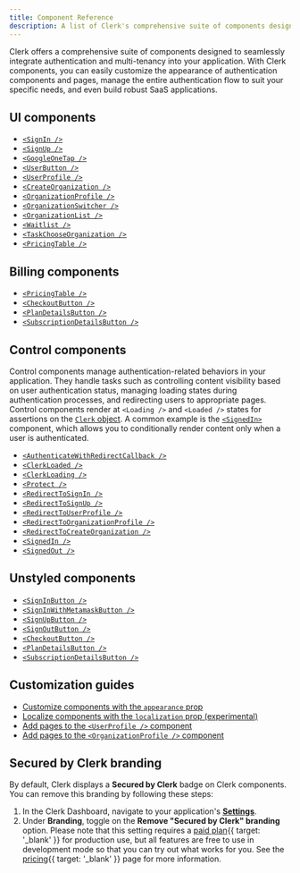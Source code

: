 ```yaml
---
title: Component Reference
description: A list of Clerk's comprehensive suite of components designed to seamlessly integrate authentication and multi-tenancy into your application.
---
```


Clerk offers a comprehensive suite of components designed to seamlessly integrate authentication and multi-tenancy into your application. With Clerk components, you can easily customize the appearance of authentication components and pages, manage the entire authentication flow to suit your specific needs, and even build robust SaaS applications.

## UI components

- [`<SignIn />`](/docs/references/components/authentication/sign-in)
- [`<SignUp />`](/docs/references/components/authentication/sign-up)
- [`<GoogleOneTap />`](/docs/references/components/authentication/google-one-tap)
- [`<UserButton />`](/docs/references/components/user/user-button)
- [`<UserProfile />`](/docs/references/components/user/user-profile)
- [`<CreateOrganization />`](/docs/references/components/organization/create-organization)
- [`<OrganizationProfile />`](/docs/references/components/organization/organization-profile)
- [`<OrganizationSwitcher />`](/docs/references/components/organization/organization-switcher)
- [`<OrganizationList />`](/docs/references/components/organization/organization-list)
- [`<Waitlist />`](/docs/references/components/authentication/waitlist)
- [`<TaskChooseOrganization />`](/docs/components/authentication/task-choose-organization)
- [`<PricingTable />`](/docs/components/billing/pricing-table)

## Billing components

- [`<PricingTable />`](/docs/references/components/billing/pricing-table)
- [`<CheckoutButton />`](/docs/references/components/billing/checkout-button)
- [`<PlanDetailsButton />`](/docs/references/components/billing/plan-details-button)
- [`<SubscriptionDetailsButton />`](/docs/references/components/billing/subscription-details-button)

## Control components

Control components manage authentication-related behaviors in your application. They handle tasks such as controlling content visibility based on user authentication status, managing loading states during authentication processes, and redirecting users to appropriate pages. Control components render at `<Loading />` and `<Loaded />` states for assertions on the [`Clerk` object](/docs/references/javascript/clerk). A common example is the [`<SignedIn>`](/docs/references/components/control/signed-in) component, which allows you to conditionally render content only when a user is authenticated.

- [`<AuthenticateWithRedirectCallback />`](/docs/references/components/control/authenticate-with-redirect-callback)
- [`<ClerkLoaded />`](/docs/references/components/control/clerk-loaded)
- [`<ClerkLoading />`](/docs/references/components/control/clerk-loading)
- [`<Protect />`](/docs/references/components/control/protect)
- [`<RedirectToSignIn />`](/docs/references/components/control/redirect-to-sign-in)
- [`<RedirectToSignUp />`](/docs/references/components/control/redirect-to-sign-up)
- [`<RedirectToUserProfile />`](/docs/references/components/control/redirect-to-user-profile)
- [`<RedirectToOrganizationProfile />`](/docs/references/components/control/redirect-to-organization-profile)
- [`<RedirectToCreateOrganization />`](/docs/references/components/control/redirect-to-create-organization)
- [`<SignedIn />`](/docs/references/components/control/signed-in)
- [`<SignedOut />`](/docs/references/components/control/signed-out)

## Unstyled components

- [`<SignInButton />`](/docs/references/components/unstyled/sign-in-button)
- [`<SignInWithMetamaskButton />`](/docs/references/components/unstyled/sign-in-with-metamask)
- [`<SignUpButton />`](/docs/references/components/unstyled/sign-up-button)
- [`<SignOutButton />`](/docs/references/components/unstyled/sign-out-button)
- [`<CheckoutButton />`](/docs/components/billing/checkout-button)
- [`<PlanDetailsButton />`](/docs/components/billing/plan-details-button)
- [`<SubscriptionDetailsButton />`](/docs/components/billing/subscription-details-button)

## Customization guides

- [Customize components with the `appearance` prop](/docs/guides/customizing-clerk/appearance-prop/overview)
- [Localize components with the `localization` prop (experimental)](/docs/guides/customizing-clerk/localization)
- [Add pages to the `<UserProfile />` component](/docs/guides/customizing-clerk/adding-items/user-profile)
- [Add pages to the `<OrganizationProfile />` component](/docs/guides/customizing-clerk/adding-items/organization-profile)

## Secured by Clerk branding

By default, Clerk displays a **Secured by Clerk** badge on Clerk components. You can remove this branding by following these steps:

1. In the Clerk Dashboard, navigate to your application's [**Settings**](https://dashboard.clerk.com/last-active?path=settings).
1. Under **Branding**, toggle on the **Remove "Secured by Clerk" branding** option. Please note that this setting requires a [paid plan](/pricing){{ target: '_blank' }} for production use, but all features are free to use in development mode so that you can try out what works for you. See the [pricing](/pricing){{ target: '_blank' }} page for more information.

<Include src="_partials/help" />
